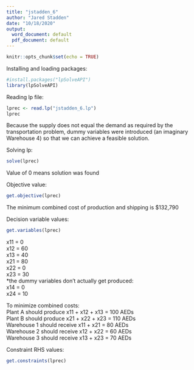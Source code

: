 ```yaml
---
title: "jstadden_6"
author: "Jared Stadden"
date: "10/18/2020"
output:
  word_document: default
  pdf_document: default
---
```


```r
knitr::opts_chunk$set(echo = TRUE)
```

Installing and loading packages:
```r
#install.packages("lpSolveAPI")
library(lpSolveAPI)
```

Reading lp file:

```r
lprec <- read.lp("jstadden_6.lp")
lprec
```
Because the supply does not equal the demand as required by the transportation problem, dummy variables were introduced (an imaginary Warehouse 4) so that we can achieve a feasible solution.

Solving lp:
```r
solve(lprec)
```
Value of 0 means solution was found

Objective value:
```r
get.objective(lprec)
```
The minimum combined cost of production and shipping is $132,790  

Decision variable values:
```r
get.variables(lprec)
```
x11 = 0  
x12 = 60  
x13 = 40  
x21 = 80  
x22 = 0  
x23 = 30  
*the dummy variables don't actually get produced:  
x14 = 0  
x24 = 10  
  
To minimize combined costs:    
Plant A should produce x11 + x12 + x13 = 100 AEDs  
Plant B should produce x21 + x22 + x23 = 110 AEDs  
Warehouse 1 should receive x11 + x21 = 80 AEDs  
Warehouse 2 should receive x12 + x22 = 60 AEDs  
Warehouse 3 should receive x13 + x23 = 70 AEDs  
  
  
  
Constraint RHS values:
```r
get.constraints(lprec)
```

